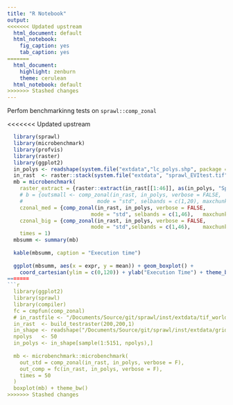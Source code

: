 ```yaml
---
title: "R Notebook"
output:
<<<<<<< Updated upstream
  html_document: default
  html_notebook:
    fig_caption: yes
    tab_caption: yes
=======
  html_document: 
    highlight: zenburn
    theme: cerulean
  html_notebook: default
>>>>>>> Stashed changes
---
```


Perfom benchmarkinng tests on `sprawl::comp_zonal`

<<<<<<< Updated upstream
```r

  library(sprawl)
  library(microbenchmark)
  library(profvis)
  library(raster)
  library(ggplot2)
  in_polys <- readshape(system.file("extdata","lc_polys.shp", package = "sprawl"), stringsAsFactors = T)
  in_rast  <- raster::stack(system.file("extdata", "sprawl_EVItest.tif", package = "sprawl"))
  mb = microbenchmark(
    raster_extract = {raster::extract(in_rast[[1:46]], as(in_polys, "Spatial"), FUN = mean, sp = T )}, 
    # b = {outsmall <- comp_zonal(in_rast, in_polys, verbose = FALSE, 
    #                        mode = "std", selbands = c(1,20), maxchunk = 5E4)},
    czonal_med = {comp_zonal(in_rast, in_polys, verbose = FALSE,
                           mode = "std", selbands = c(1,46),   maxchunk = 10E4, full_data = F, addgeom = T)},
    czonal_big = {comp_zonal(in_rast, in_polys, verbose = FALSE, 
                           mode = "std",selbands = c(1,46),    maxchunk = 100E4, full_data = F, addgeom = T)},
    times = 1)
  mbsumm <- summary(mb)
  
  kable(mbsumm, caption = "Execution time")
  
  ggplot(mbsumm, aes(x = expr, y = mean)) + geom_boxplot() +
    coord_cartesian(ylim = c(0,120)) + ylab("Execution Time") + theme_bw()
=======
```r
  library(ggplot2)
  library(sprawl)
  library(compiler)
  fc = cmpfun(comp_zonal)
  # in_rastfile <- "/Documents/Source/git/sprawl/inst/extdata/tif_world.tif"
  in_rast  <- build_testraster(200,200,1)
  in_shape <- readshape("/Documents/Source/git/sprawl/inst/extdata/grid_world.shp")
  npolys   <- 50
  in_polys <- in_shape[sample(1:5151, npolys),]
  
  mb <- microbenchmark::microbenchmark(
    out_std = comp_zonal(in_rast, in_polys, verbose = F),
    out_comp = fc(in_rast, in_polys, verbose = F), 
    times = 50
  )
  boxplot(mb) + theme_bw()
>>>>>>> Stashed changes

```
